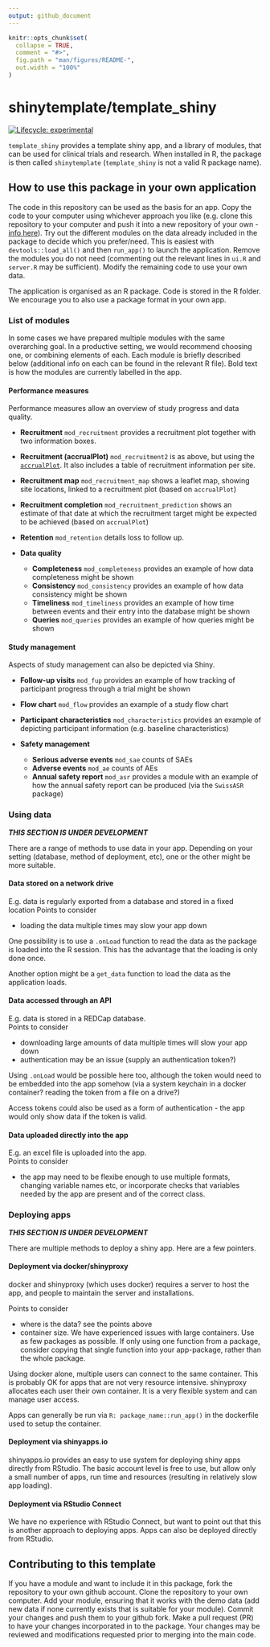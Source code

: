 ```yaml
---
output: github_document
---
```


<!-- README.md is generated from README.Rmd. Please edit that file -->

```r
knitr::opts_chunk$set(
  collapse = TRUE,
  comment = "#>",
  fig.path = "man/figures/README-",
  out.width = "100%"
)
```

# shinytemplate/template_shiny

<!-- badges: start -->

[![Lifecycle: experimental](https://img.shields.io/badge/lifecycle-experimental-orange.svg)](https://lifecycle.r-lib.org/articles/stages.html#experimental)

<!-- badges: end -->

`template_shiny` provides a template shiny app, and a library of modules, that can be used for clinical trials and research. When installed in R, the package is then called `shinytemplate` (`template_shiny` is not a valid R package name).

## How to use this package in your own application

The code in this repository can be used as the basis for an app. Copy the code to your computer using whichever approach you like (e.g. clone this repository to your computer and push it into a new repository of your own - [info here](https://zhannina.github.io/Git-create-from-existing/)). Try out the different modules on the data already included in the package to decide which you prefer/need. This is easiest with `devtools::load_all()` and then `run_app()` to launch the application. Remove the modules you do not need (commenting out the relevant lines in `ui.R` and `server.R` may be sufficient). Modify the remaining code to use your own data.

The application is organised as an R package. Code is stored in the R folder. We encourage you to also use a package format in your own app.

### List of modules

In some cases we have prepared multiple modules with the same overarching goal. In a productive setting, we would recommend choosing one, or combining elements of each. Each module is briefly described below (additional info on each can be found in the relevant R file). Bold text is how the modules are currently labelled in the app.

#### Performance measures

Performance measures allow an overview of study progress and data quality.

-   **Recruitment** `mod_recruitment` provides a recruitment plot together with two information boxes.

-   **Recruitment (accrualPlot)** `mod_recruitment2` is as above, but using the [`accrualPlot`](https://ctu-bern.github.io/accrualPlot/). It also includes a table of recruitment information per site.

-   **Recruitment map** `mod_recruitment_map` shows a leaflet map, showing site locations, linked to a recruitment plot (based on `accrualPlot`)

-   **Recruitment completion** `mod_recruitment_prediction` shows an estimate of that date at which the recruitment target might be expected to be achieved (based on `accrualPlot`)

-   **Retention** `mod_retention` details loss to follow up.

-   **Data quality**

    -   **Completeness** `mod_completeness` provides an example of how data completeness might be shown
    -   **Consistency** `mod_consistency` provides an example of how data consistency might be shown
    -   **Timeliness** `mod_timeliness` provides an example of how time between events and their entry into the database might be shown
    -   **Queries** `mod_queries` provides an example of how queries might be shown

#### Study management

Aspects of study management can also be depicted via Shiny.

-   **Follow-up visits** `mod_fup` provides an example of how tracking of participant progress through a trial might be shown

-   **Flow chart** `mod_flow` provides an example of a study flow chart

-   **Participant characteristics** `mod_characteristics` provides an example of depicting participant information (e.g. baseline characteristics)

-   **Safety management**

    -   **Serious adverse events** `mod_sae` counts of SAEs
    -   **Adverse events** `mod_ae` counts of AEs
    -   **Annual safety report** `mod_asr` provides a module with an example of how the annual safety report can be produced (via the `SwissASR` package)

### Using data

***THIS SECTION IS UNDER DEVELOPMENT***

There are a range of methods to use data in your app. Depending on your setting (database, method of deployment, etc), one or the other might be more suitable.

#### Data stored on a network drive

E.g. data is regularly exported from a database and stored in a fixed location Points to consider

-   loading the data multiple times may slow your app down

One possibility is to use a `.onLoad` function to read the data as the package is loaded into the R session. This has the advantage that the loading is only done once.

Another option might be a `get_data` function to load the data as the application loads.

#### Data accessed through an API

E.g. data is stored in a REDCap database.  
Points to consider

-   downloading large amounts of data multiple times will slow your app down
-   authentication may be an issue (supply an authentication token?)

Using `.onLoad` would be possible here too, although the token would need to be embedded into the app somehow (via a system keychain in a docker container? reading the token from a file on a drive?)

Access tokens could also be used as a form of authentication - the app would only show data if the token is valid.

#### Data uploaded directly into the app

E.g. an excel file is uploaded into the app.  
Points to consider

-   the app may need to be flexibe enough to use multiple formats, changing variable names etc, or incorporate checks that variables needed by the app are present and of the correct class.

### Deploying apps

***THIS SECTION IS UNDER DEVELOPMENT***

There are multiple methods to deploy a shiny app. Here are a few pointers.

#### Deployment via docker/shinyproxy

docker and shinyproxy (which uses docker) requires a server to host the app, and people to maintain the server and installations.

Points to consider

-   where is the data? see the points above
-   container size. We have experienced issues with large containers. Use as few packages as possible. If only using one function from a package, consider copying that single function into your app-package, rather than the whole package.

Using docker alone, multiple users can connect to the same container. This is probably OK for apps that are not very resource intensive. shinyproxy allocates each user their own container. It is a very flexible system and can manage user access.

Apps can generally be run via `R: package_name::run_app()` in the dockerfile used to setup the container.

#### Deployment via shinyapps.io

shinyapps.io provides an easy to use system for deploying shiny apps directly from RStudio. The basic account level is free to use, but allow only a small number of apps, run time and resources (resulting in relatively slow app loading).

#### Deployment via RStudio Connect

We have no experience with RStudio Connect, but want to point out that this is another approach to deploying apps. Apps can also be deployed directly from RStudio.

## Contributing to this template

If you have a module and want to include it in this package, fork the repository to your own github account. Clone the repository to your own computer. Add your module, ensuring that it works with the demo data (add new data if none currently exists that is suitable for your module). Commit your changes and push them to your github fork. Make a pull request (PR) to have your changes incorporated in to the package. Your changes may be reviewed and modifications requested prior to merging into the main code.
